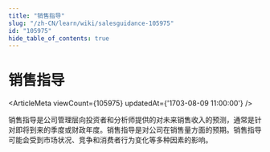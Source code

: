 ```yaml
---
title: "销售指导"
slug: "/zh-CN/learn/wiki/salesguidance-105975"
id: "105975"
hide_table_of_contents: true
---
```



# 销售指导

<ArticleMeta viewCount={105975} updatedAt={'1703-08-09 11:00:00'} />

销售指导是公司管理层向投资者和分析师提供的对未来销售收入的预测，通常是针对即将到来的季度或财政年度。销售指导是对公司在销售量方面的预期。销售指导可能会受到市场状况、竞争和消费者行为变化等多种因素的影响。
